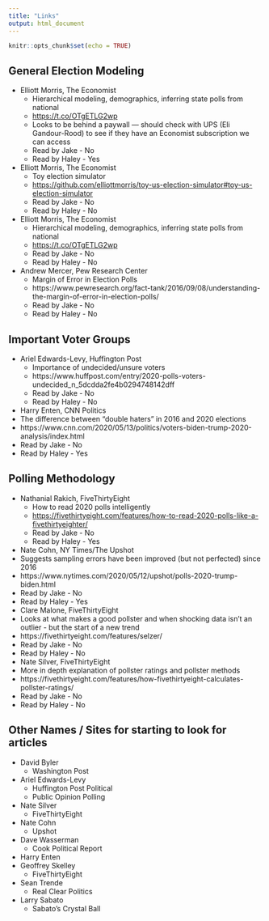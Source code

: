 ```yaml
---
title: "Links"
output: html_document
---
```


```r
knitr::opts_chunk$set(echo = TRUE)
```

## General Election Modeling
* Elliott Morris, The Economist
    - Hierarchical modeling, demographics, inferring state polls from national
    - <https://t.co/OTgETLG2wp>
    - Looks to be behind a paywall --- should check with UPS (Eli Gandour-Rood) to see if they have an Economist subscription we can access
    - Read by Jake - No
    - Read by Haley - Yes
* Elliott Morris, The Economist
  - Toy election simulator
  - <https://github.com/elliottmorris/toy-us-election-simulator#toy-us-election-simulator>
  - Read by Jake - No
  - Read by Haley - No
* Elliott Morris, The Economist
  - Hierarchical modeling, demographics, inferring state polls from national
  - <https://t.co/OTgETLG2wp>
  - Read by Jake - No
  - Read by Haley - No
* Andrew Mercer, Pew Research Center
  - Margin of Error in Election Polls
  - https://www.pewresearch.org/fact-tank/2016/09/08/understanding-the-margin-of-error-in-election-polls/
  - Read by Jake - No
  - Read by Haley - No

## Important Voter Groups 
* Ariel Edwards-Levy, Huffington Post
  - Importance of undecided/unsure voters
  - https://www.huffpost.com/entry/2020-polls-voters-undecided_n_5dcdda2fe4b0294748142dff
  - Read by Jake - No
  - Read by Haley - No  
* Harry Enten, CNN Politics
- The difference between "double haters" in 2016 and 2020 elections
- https://www.cnn.com/2020/05/13/politics/voters-biden-trump-2020-analysis/index.html
- Read by Jake - No
- Read by Haley - Yes

## Polling Methodology
* Nathanial Rakich, FiveThirtyEight
  - How to read 2020 polls intelligently
  - <https://fivethirtyeight.com/features/how-to-read-2020-polls-like-a-fivethirtyeighter/>
  - Read by Jake - No
  - Read by Haley - Yes
* Nate Cohn, NY Times/The Upshot
 - Suggests sampling errors have been improved (but not perfected) since 2016
 - https://www.nytimes.com/2020/05/12/upshot/polls-2020-trump-biden.html
 - Read by Jake - No
 - Read by Haley - Yes
* Clare Malone, FiveThirtyEight
 - Looks at what makes a good pollster and when shocking data isn't an outlier - but the start of a new trend
 - https://fivethirtyeight.com/features/selzer/
 - Read by Jake - No
 - Read by Haley - No
 * Nate Silver, FiveThirtyEight 
 - More in depth explanation of pollster ratings and pollster methods
 - https://fivethirtyeight.com/features/how-fivethirtyeight-calculates-pollster-ratings/
 - Read by Jake - No
 - Read by Haley - No

## Other Names / Sites for starting to look for articles
* David Byler
    - Washington Post
* Ariel Edwards-Levy
    - Huffington Post Political
    - Public Opinion Polling
* Nate Silver
    - FiveThirtyEight
* Nate Cohn
    - Upshot
* Dave Wasserman
    - Cook Political Report
* Harry Enten
* Geoffrey Skelley
    - FiveThirtyEight
* Sean Trende
    - Real Clear Politics
* Larry Sabato
    - Sabato's Crystal Ball
